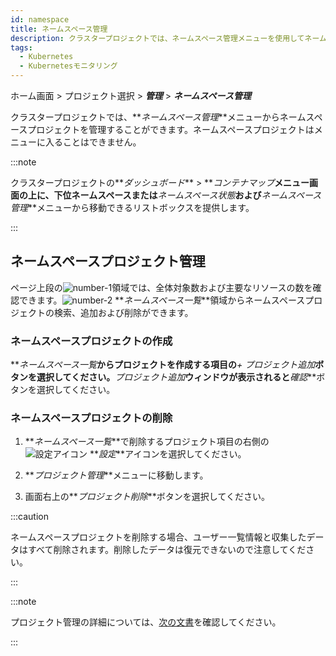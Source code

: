 ```yaml
---
id: namespace
title: ネームスペース管理
description: クラスタープロジェクトでは、ネームスペース管理メニューを使用してネームスペースプロジェクトを管理できます。
tags:
  - Kubernetes
  - Kubernetesモニタリング
---
```


ホーム画面 > プロジェクト選択 > **_管理_** > **_ネームスペース管理_**

クラスタープロジェクトでは、**_ネームスペース管理_**メニューからネームスペースプロジェクトを管理することができます。ネームスペースプロジェクトはメニューに入ることはできません。

:::note

クラスタープロジェクトの**_ダッシュボード_** > **_コンテナマップ_**メニュー画面の上に、下位ネームスペースまたは**_ネームスペース状態_**および**_ネームスペース管理_**メニューから移動できるリストボックスを提供します。 

<ImgLang img='k8s-namespace-project-list-check.png' desc='ネームスペース移動' />

:::

## ネームスペースプロジェクト管理

<ImgLang img='k8s-namespace-mng.png' desc='ネームスペース管理' />

ページ上段の![number-1](/img/number-01.png)領域では、全体対象数および主要なリソースの数を確認できます。![number-2](/img/number-02.png) **_ネームスペース一覧_**領域からネームスペースプロジェクトの検索、追加および削除ができます。

### ネームスペースプロジェクトの作成

**_ネームスペース一覧_**からプロジェクトを作成する項目の**_+ プロジェクト追加_**ボタンを選択してください。**_プロジェクト追加_**ウィンドウが表示されると**_確認_**ボタンを選択してください。

### ネームスペースプロジェクトの削除

1.  **_ネームスペース一覧_**で削除するプロジェクト項目の右側の![設定アイコン](/img/ico-setting.svg) **_設定_**アイコンを選択してください。

2.  **_プロジェクト管理_**メニューに移動します。

3.  画面右上の**_プロジェクト削除_**ボタンを選択してください。

:::caution

ネームスペースプロジェクトを削除する場合、ユーザー一覧情報と収集したデータはすべて削除されます。削除したデータは復元できないので注意してください。

:::

:::note

プロジェクト管理の詳細については、[次の文書](../project/project-manage)を確認してください。

:::

